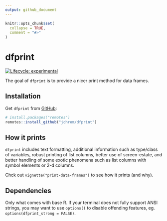 ```yaml
---
output: github_document
---
```


<!-- README.md is generated from README.Rmd. Please edit that file -->

```r
knitr::opts_chunk$set(
  collapse = TRUE,
  comment = "#>"
)
```
# dfprint

<!-- badges: start -->
[![Lifecycle: experimental](https://img.shields.io/badge/lifecycle-experimental-orange.svg)](https://www.tidyverse.org/lifecycle/#experimental)
<!-- badges: end -->

The goal of `dfprint` is to provide a nicer print method for data frames.

## Installation

Get `dfprint` from [GitHub](https://github.com/):

``` r
# install.packages("remotes")
remotes::install_github("jchrom/dfprint")
```
## How it prints

`dfprint` includes text formatting, additional information such as type/class
of variables, robust printing of list columns, better use of screen-estate,
and better handling of some exotic phenomena such as list columns with symbol elements or 2-d columns.

Chck out `vignette("print-data-frames")` to see how it prints (and why).

## Dependencies

Only what comes with base R. If your terminal does not fully support ANSI strings,
you may want to use `options()` to disable offending features, eg.
`options(dfprint_strong = FALSE)`.
